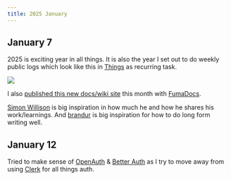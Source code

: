 ```yaml
---
title: 2025 January
---
```


## January 7

2025 is exciting year in all things. It is also the year I set out to do weekly public logs which look like this in [Things](https://culturedcode.com/things) as recurring task.

![](https://raw.githubusercontent.com/nikitavoloboev/media/main/docs/25-jan/journal-weekly-task.png)

I also [published this new docs/wiki site](https://x.com/nikitavoloboev/status/1876279218763674056) this month with [FumaDocs](https://fumadocs.vercel.app/).

[Simon Willison](https://simonwillison.net) is big inspiration in how much he and how he shares his work/learnings. And [brandur](https://brandur.org) is big inspiration for how to do long form writing well.

## January 12

Tried to make sense of [OpenAuth](https://openauth.js.org) & [Better Auth](https://www.better-auth.com) as I try to move away from using [Clerk](https://clerk.com) for all things auth.
